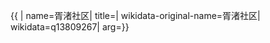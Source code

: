 {{ {{{1|PRC admin/showdata}}}|
name=胥渚社区|
title=|
wikidata-original-name=胥渚社区|
wikidata=q13809267|
arg={{{arg|}}}}}